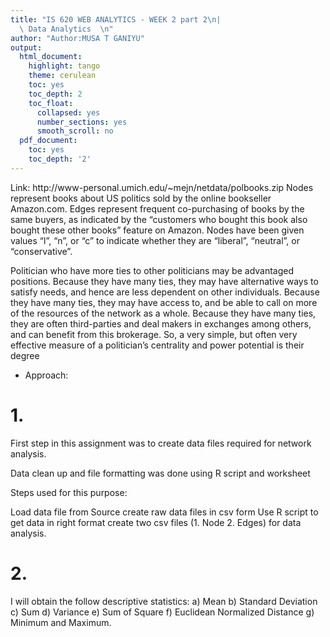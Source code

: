 ```yaml
---
title: "IS 620 WEB ANALYTICS - WEEK 2 part 2\n|
  \ Data Analytics  \n"
author: "Author:MUSA T GANIYU"
output:
  html_document:
    highlight: tango
    theme: cerulean
    toc: yes
    toc_depth: 2
    toc_float:
      collapsed: yes
      number_sections: yes
      smooth_scroll: no
  pdf_document:
    toc: yes
    toc_depth: '2'
---
```


Link:  http://www-personal.umich.edu/~mejn/netdata/polbooks.zip
Nodes represent books about US politics sold by the online bookseller Amazon.com.  Edges represent frequent co-purchasing of books by the same buyers, as indicated by the "customers who bought this book also bought these other books" feature on Amazon. Nodes have been given values "l", "n", or "c" to indicate whether they are "liberal", "neutral", or "conservative".  

Politician who have more ties to other politicians may be advantaged positions. Because they have many ties, they may have alternative ways to satisfy needs, and hence are less dependent on other individuals. Because they have many ties, they may have access to, and be able to call on more of the resources of the network as a whole. Because they have many ties, they are often third-parties and deal makers in exchanges among others, and can benefit from this brokerage. So, a very simple, but often very effective measure of a politician's centrality and power potential is their degree


* Approach:


# 1.

First step in this assignment was to create data files required for network analysis.

Data clean up and file formatting was done using R script and worksheet

Steps used for this purpose:

Load data file from Source create raw data files in csv form Use R script to get data in right format create two csv files (1. Node 2. Edges) for data analysis.

# 2.	

I will obtain the follow descriptive statistics:
a)	 Mean
b)	Standard Deviation
c)	Sum
d)	Variance
e)	Sum of Square
f)	Euclidean Normalized Distance
g)	Minimum and Maximum.
